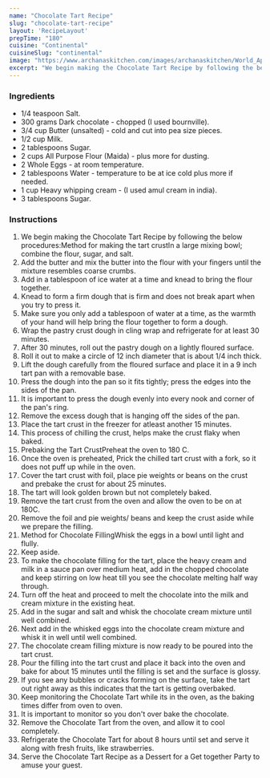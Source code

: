---
name: "Chocolate Tart Recipe"
slug: "chocolate-tart-recipe"
layout: 'RecipeLayout'
prepTime: "180"
cuisine: "Continental"
cuisineSlug: "continental"
image: "https://www.archanaskitchen.com/images/archanaskitchen/World_Appetizers/chocolate_tart_with_strawberries_dessert_recipe_shutterstock_199527956.jpg"
excerpt: "We begin making the Chocolate Tart Recipe by following the below proceduresMethod for making the tart crustIn a large mixing bowl; combine the flour, sugar, and salt"
---

### Ingredients

- 1/4 teaspoon Salt.
- 300 grams Dark chocolate - chopped (I used bournville).
- 3/4 cup Butter (unsalted) - cold and cut into pea size pieces.
- 1/2 cup Milk.
- 2 tablespoons Sugar.
- 2 cups All Purpose Flour (Maida) - plus more for dusting.
- 2 Whole Eggs - at room temperature.
- 2 tablespoons Water - temperature to be at ice cold plus more if needed.
- 1 cup Heavy whipping cream - (I used amul cream in india).
- 3 tablespoons Sugar.

### Instructions

1. We begin making the Chocolate Tart Recipe by following the below procedures:Method for making the tart crustIn a large mixing bowl; combine the flour, sugar, and salt.
1. Add the butter and mix the butter into the flour with your fingers until the mixture resembles coarse crumbs.
1. Add in a tablespoon of ice water at a time and knead to bring the flour together.
1. Knead to form a firm dough that is firm and does not break apart when you try to press it.
1. Make sure you only add a tablespoon of water at a time, as the warmth of your hand will help bring the flour together to form a dough.
1. Wrap the pastry crust dough in cling wrap and refrigerate for at least 30 minutes.
1. After 30 minutes, roll out the pastry dough on a lightly floured surface.
1. Roll it out to make a circle of 12 inch diameter that is about 1/4 inch thick.
1. Lift the dough carefully from the floured surface and place it in a 9 inch tart pan with a removable base.
1. Press the dough into the pan so it fits tightly; press the edges into the sides of the pan.
1. It is important to press the dough evenly into every nook and corner of the pan's ring.
1. Remove the excess dough that is hanging off the sides of the pan.
1. Place the tart crust in the freezer for atleast another 15 minutes.
1. This process of chilling the crust, helps make the crust flaky when baked.
1. Prebaking the Tart CrustPreheat the oven to 180 C.
1. Once the oven is preheated, Prick the chilled tart crust with a fork, so it does not puff up while in the oven.
1. Cover the tart crust with foil, place pie weights or beans on the crust and prebake the crust for about 25 minutes.
1. The tart will look golden brown but not completely baked.
1. Remove the tart crust from the oven and allow the oven to be on at 180C.
1. Remove the foil and pie weights/ beans and keep the crust aside while we prepare the filling.
1. Method for Chocolate FillingWhisk the eggs in a bowl until light and flully.
1. Keep aside.
1. To make the chocolate filling for the tart, place the heavy cream and milk in a sauce pan over medium heat, add in the chopped chocolate and keep stirring on low heat till you see the chocolate melting half way through.
1. Turn off the heat and proceed to melt the chocolate into the milk and cream mixture in the existing heat.
1. Add in the sugar and salt and whisk the chocolate cream mixture until well combined.
1. Next add in the whisked eggs into the chocolate cream mixture and whisk it in well until well combined.
1. The chocolate cream filling mixture is now ready to be poured into the tart crust.
1. Pour the filling into the tart crust and place it back into the oven and bake for about 15 minutes until the filling is set and the surface is glossy.
1. If you see any bubbles or cracks forming on the surface, take the tart out right away as this indicates that the tart is getting overbaked.
1. Keep monitoring the Chocolate Tart while its in the oven, as the baking times differ from oven to oven.
1. It is important to monitor so you don't over bake the chocolate.
1. Remove the Chocolate Tart from the oven, and allow it to cool completely.
1. Refrigerate the Chocolate Tart for about 8 hours until set and serve it along with fresh fruits, like strawberries.
1. Serve the Chocolate Tart Recipe as a Dessert for a Get together Party to amuse your guest.
